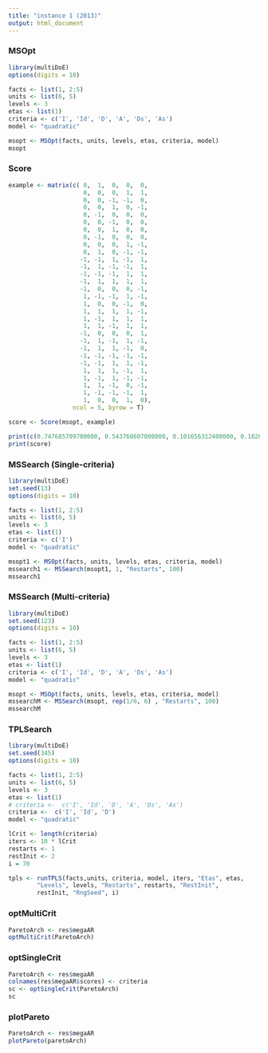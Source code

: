 ```yaml
---
title: "instance 1 (2013)"
output: html_document
---
```


### MSOpt  

```r
library(multiDoE)
options(digits = 10)

facts <- list(1, 2:5)
units <- list(6, 5)
levels <- 3
etas <- list(1)
criteria <- c('I', 'Id', 'D', 'A', 'Ds', 'As')
model <- "quadratic"

msopt <- MSOpt(facts, units, levels, etas, criteria, model)
msopt
```
 
### Score  

```r
example <- matrix(c( 0,  1,  0,  0,  0,
                     0,  0,  0,  1,  1,
                     0,  0, -1, -1,  0,
                     0,  0,  1,  0, -1,
                     0, -1,  0,  0,  0,
                     0,  0, -1,  0,  0,
                     0,  0,  1,  0,  0,
                     0, -1,  0,  0,  0,
                     0,  0,  0,  1, -1,
                     0,  1,  0, -1, -1,
                    -1, -1,  1, -1,  1,
                    -1,  1, -1, -1,  1,
                    -1, -1, -1,  1,  1,
                    -1,  1,  1,  1,  1,
                    -1,  0,  0,  0, -1,
                     1, -1, -1,  1, -1,
                     1,  0,  0, -1,  0,
                     1,  1,  1,  1, -1,
                     1, -1,  1,  1,  1,
                     1,  1, -1,  1,  1,
                    -1,  0,  0,  0,  1,
                    -1,  1, -1,  1, -1,
                    -1,  1,  1, -1,  0,
                    -1, -1, -1, -1, -1,
                    -1, -1,  1,  1, -1,
                     1,  1,  1, -1,  1,
                     1, -1,  1, -1, -1,
                     1,  1, -1,  0, -1,
                     1, -1, -1, -1,  1,
                     1,  0,  0,  1,  0),
                  ncol = 5, byrow = T)

score <- Score(msopt, example)

print(c(0.747685709700000, 0.543760607000000, 0.101656312400000, 0.182661344700000, 0.098274211800000, 0.104602040100000))
print(score)
```

### MSSearch (Single-criteria)

```r
library(multiDoE)
set.seed(13)
options(digits = 10)

facts <- list(1, 2:5)
units <- list(6, 5)
levels <- 3
etas <- list(1)
criteria <- c('I')
model <- "quadratic"

msopt1 <- MSOpt(facts, units, levels, etas, criteria, model)
mssearch1 <- MSSearch(msopt1, 1, "Restarts", 100)
mssearch1
``` 

### MSSearch (Multi-criteria)  

```r
library(multiDoE)
set.seed(123)
options(digits = 10)

facts <- list(1, 2:5)
units <- list(6, 5)
levels <- 3
etas <- list(1)
criteria <- c('I', 'Id', 'D', 'A', 'Ds', 'As')
model <- "quadratic"

msopt <- MSOpt(facts, units, levels, etas, criteria, model)
mssearchM <- MSSearch(msopt, rep(1/6, 6) , "Restarts", 100)
mssearchM
```

### TPLSearch  

```r
library(multiDoE)
set.seed(345)
options(digits = 10)

facts <- list(1, 2:5)
units <- list(6, 5)
levels <- 3
etas <- list(1)
# criteria <-  c('I', 'Id', 'D', 'A', 'Ds', 'As')
criteria <-  c('I', 'Id', 'D')
model <- "quadratic"

lCrit <- length(criteria)
iters <- 10 * lCrit
restarts <- 1
restInit <- 2
i = 70

tpls <- runTPLS(facts,units, criteria, model, iters, "Etas", etas,
        "Levels", levels, "Restarts", restarts, "RestInit",
        restInit, "RngSeed", i)

```





### optMultiCrit  

```r
ParetoArch <- res$megaAR
optMultiCrit(ParetoArch)
```

### optSingleCrit  

```r
ParetoArch <- res$megaAR
colnames(res$megaAR$scores) <- criteria
sc <- optSingleCrit(ParetoArch)
sc
```



### plotPareto  

```r
ParetoArch <- res$megaAR
plotPareto(paretoArch)
```
